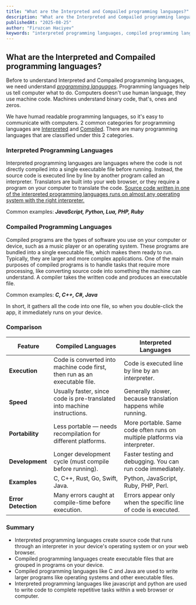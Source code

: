 ```yaml
---
title: "What are the Interpreted and Compailed programming languages?"
description: "What are the Interpreted and Compailed programming languages?"
publishedAt: "2025-08-25"
author: "Firuzcan Haciyev"
keywords: "interpreted programming languages, compiled programming languages, machine code, binary code"
---
```


## What are the Interpreted and Compailed programming languages?

Before to understand Interpreted and Compailed programming languages, we need understand <u>_programming languages_</u>.
Programming languages help us tell computer what to do. Computers doesn't use human language, they use machine code. Machines understand binary code, that's, ones and zeros.

We have humad readable programming languages, so it's easy to communicate with computers. 2 common categories for programming languages are <u>Interpreted</u> and <u>Compiled</u>.
There are many programming languages that are classified under this 2 categories.

### Interpreted Programming Languages

Interpreted programming languages are languages where the code is not directly compiled into a single executable file before running. Instead, the source code is executed line by line by another program called an interpreter.
Translators are built into your web browser, or they require a program on your computer to translate the code.
<u>Source code written in one of the interpreted programming languages runs on almost any operating system with the right interpreter.</u>

Common examples: **_JavaScript, Python, Lua, PHP, Ruby_**

### Compailed Programming Languages

Compiled programs are the types of software you use on your computer or device, such as a music player or an operating system.
These programs are bundled into a single executable file, which makes them ready to run. Typically, they are larger and more complex applications.
One of the main purposes of compiled programs is to handle tasks that require more processing, like converting source code into something the machine can understand.
A compiler takes the written code and produces an executable file.

Common examples: **_C, C++, C#, Java_**

In short, it gathers all the code into one file, so when you double-click the app, it immediately runs on your device.

### Comparison

| Feature             | Compiled Languages                                                         | Interpreted Languages                                                       |
| ------------------- | -------------------------------------------------------------------------- | --------------------------------------------------------------------------- |
| **Execution**       | Code is converted into machine code first, then run as an executable file. | Code is executed line by line by an interpreter.                            |
| **Speed**           | Usually faster, since code is pre-translated into machine instructions.    | Generally slower, because translation happens while running.                |
| **Portability**     | Less portable — needs recompilation for different platforms.               | More portable. Same code often runs on multiple platforms via interpreter.  |
| **Development**     | Longer development cycle (must compile before running).                    | Faster testing and debugging. You can run code immediately.                 |
| **Examples**        | C, C++, Rust, Go, Swift, Java.                                             | Python, JavaScript, Ruby, PHP, Perl.                                        |
| **Error Detection** | Many errors caught at compile-time before execution.                       | Errors appear only when the specific line of code is executed.              |

### Summary
- Interpreted programming languages create source code that runs through an interpreter in your device's operating system or on your web browser.
- Compiled programming languages create executable files that are grouped in programs on your device.
- Compiled programming languages like C and Java are used to write larger programs like operating systems and other executable files.
- Interpreted programming languages like javascript and python are used to write code to complete repetitive tasks within a web browser or computer.